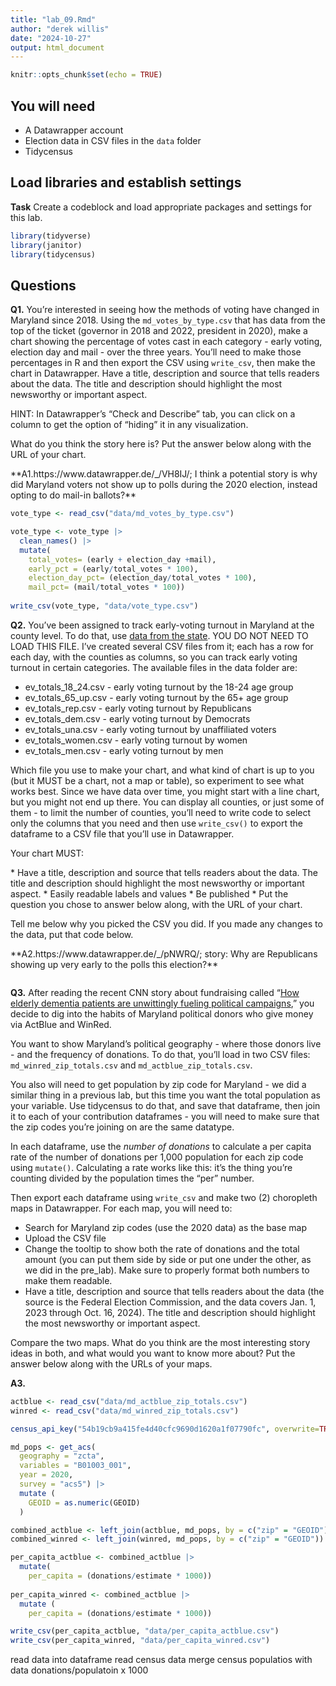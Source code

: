 ```yaml
---
title: "lab_09.Rmd"
author: "derek willis"
date: "2024-10-27"
output: html_document
---
```


```r
knitr::opts_chunk$set(echo = TRUE)
```

## You will need

-   A Datawrapper account
-   Election data in CSV files in the `data` folder
-   Tidycensus

## Load libraries and establish settings

**Task** Create a codeblock and load appropriate packages and settings for this lab.

```r
library(tidyverse)
library(janitor)
library(tidycensus)
```

## Questions

**Q1.** You're interested in seeing how the methods of voting have changed in Maryland since 2018. Using the `md_votes_by_type.csv` that has data from the top of the ticket (governor in 2018 and 2022, president in 2020), make a chart showing the percentage of votes cast in each category - early voting, election day and mail - over the three years. You'll need to make those percentages in R and then export the CSV using `write_csv`, then make the chart in Datawrapper. Have a title, description and source that tells readers about the data. The title and description should highlight the most newsworthy or important aspect.

HINT: In Datawrapper's "Check and Describe" tab, you can click on a column to get the option of "hiding" it in any visualization.

What do you think the story here is? Put the answer below along with the URL of your chart.

**A1.https://www.datawrapper.de/_/VH8IJ/; I think a potential story is why did Maryland voters not show up to polls during the 2020 election, instead opting to do mail-in ballots?**

```r
vote_type <- read_csv("data/md_votes_by_type.csv")

vote_type <- vote_type |>
  clean_names() |>
  mutate(
    total_votes= (early + election_day +mail),
    early_pct = (early/total_votes * 100), 
    election_day_pct= (election_day/total_votes * 100),
    mail_pct= (mail/total_votes * 100))
  
write_csv(vote_type, "data/vote_type.csv")
```

**Q2.** You've been assigned to track early-voting turnout in Maryland at the county level. To do that, use [data from the state](https://elections.maryland.gov/press_room/2024_stats/PG24/EarlyVoting%20RAW%20data.csv). YOU DO NOT NEED TO LOAD THIS FILE. I've created several CSV files from it; each has a row for each day, with the counties as columns, so you can track early voting turnout in certain categories. The available files in the data folder are:

* ev_totals_18_24.csv - early voting turnout by the 18-24 age group
* ev_totals_65_up.csv - early voting turnout by the 65+ age group
* ev_totals_rep.csv - early voting turnout by Republicans
* ev_totals_dem.csv - early voting turnout by Democrats
* ev_totals_una.csv - early voting turnout by unaffiliated voters
* ev_totals_women.csv - early voting turnout by women
* ev_totals_men.csv - early voting turnout by men

Which file you use to make your chart, and what kind of chart is up to you (but it MUST be a chart, not a map or table), so experiment to see what works best. Since we have data over time, you might start with a line chart, but you might not end up there. You can display all counties, or just some of them - to limit the number of counties, you'll need to write code to select only the columns that you need and then use `write_csv()` to export the dataframe to a CSV file that you'll use in Datawrapper.

Your chart MUST: 

\* Have a title, description and source that tells readers about the data. The title and description should highlight the most newsworthy or important aspect. 
\* Easily readable labels and values 
\* Be published
\* Put the question you chose to answer below along, with the URL of your chart.

Tell me below why you picked the CSV you did. If you made any changes to the data, put that code below.

**A2.https://www.datawrapper.de/_/pNWRQ/; story: Why are Republicans showing up very early to the polls this election?** 

```r
```

**Q3.** After reading the recent CNN story about fundraising called "[How elderly dementia patients are unwittingly fueling political campaigns](https://www.cnn.com/interactive/2024/10/politics/political-fundraising-elderly-election-invs-dg/)," you decide to dig into the habits of Maryland political donors who give money via ActBlue and WinRed.

You want to show Maryland's political geography - where those donors live - and the frequency of donations. To do that, you'll load in two CSV files: `md_winred_zip_totals.csv` and `md_actblue_zip_totals.csv`.

You also will need to get population by zip code for Maryland - we did a similar thing in a previous lab, but this time you want the total population as your variable. Use tidycensus to do that, and save that dataframe, then join it to each of your contribution dataframes - you will need to make sure that the zip codes you're joining on are the same datatype.

In each dataframe, use the _number of donations_ to calculate a per capita rate of the number of donations per 1,000 population for each zip code using `mutate()`. Calculating a rate works like this: it's the thing you're counting divided by the population times the "per" number.

Then export each dataframe using `write_csv` and make two (2) choropleth maps in Datawrapper. For each map, you will need to:

-   Search for Maryland zip codes (use the 2020 data) as the base map
-   Upload the CSV file
-   Change the tooltip to show both the rate of donations and the total amount (you can put them side by side or put one under the other, as we did in the pre_lab). Make sure to properly format both numbers to make them readable.
-   Have a title, description and source that tells readers about the data (the source is the Federal Election Commission, and the data covers Jan. 1, 2023 through Oct. 16, 2024). The title and description should highlight the most newsworthy or important aspect.

Compare the two maps. What do you think are the most interesting story ideas in both, and what would you want to know more about? Put the answer below along with the URLs of your maps.

**A3.** 

```r
actblue <- read_csv("data/md_actblue_zip_totals.csv")
winred <- read_csv("data/md_winred_zip_totals.csv")

census_api_key("54b19cb9a415fe4d40cfc9690d1620a1f07790fc", overwrite=TRUE)

md_pops <- get_acs(
  geography = "zcta",
  variables = "B01003_001",
  year = 2020,
  survey = "acs5") |>
  mutate (
    GEOID = as.numeric(GEOID)
  )

combined_actblue <- left_join(actblue, md_pops, by = c("zip" = "GEOID")) 
combined_winred <- left_join(winred, md_pops, by = c("zip" = "GEOID")) 

per_capita_actblue <- combined_actblue |>
  mutate(
    per_capita = (donations/estimate * 1000))
    
per_capita_winred <- combined_actblue |>
  mutate (
    per_capita = (donations/estimate * 1000))

write_csv(per_capita_actblue, "data/per_capita_actblue.csv")
write_csv(per_capita_winred, "data/per_capita_winred.csv")
```
read data into dataframe
read census data
merge census populatios with data
donations/populatoin x 1000